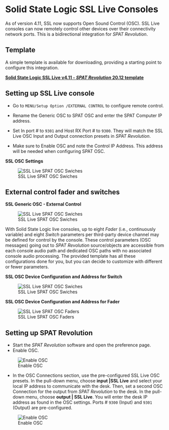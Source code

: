 # Solid State Logic SSL Live Consoles


As of version 4.11, SSL now supports Open Sound Control (OSC).
SSL Live consoles can now remotely control other devices over their connectivity network ports.
This is a bidirectional integration for _SPAT Revolution_.

## Template

A simple template is available for downloading, providing a starting point to configure this integration.

**[Solid State Logic SSL Live v4.11 - _SPAT Revolution_ 20.12 template](https://public.3.basecamp.com/p/CSWr2SGggU6bbdZfTysp6LXj)**

## Setting up SSL Live console

* Go to ```MENU/Setup Option /EXTERNAL CONTROL``` to configure remote control.

* Rename the Generic OSC to SPAT OSC and enter the SPAT Computer IP address.

* Set In port # to ```9301``` and Host RX Port # to ```9300```.
  They will match the SSL Live OSC Input and Output connection presets in _SPAT Revolution_.

* Make sure to Enable OSC and note the Control IP Address. This address will be needed when configuring SPAT OSC.


**SSL OSC Settings**

![SSL Live SPAT OSC Swiches](https://media.githubusercontent.com/media/FLUX-SE/doc_images/main/SpatR/ThirdParty/SSLOSCSettings.png)



## External control fader and switches


**SSL Generic OSC - External Control**

![SSL Live SPAT OSC Swiches](https://media.githubusercontent.com/media/FLUX-SE/doc_images/main/SpatR/ThirdParty/SSLGenericOSC.png)

With Solid State Logic live consoles, up to eight *Fader* (i.e., continuously variable) and eight *Switch* parameters per third-party device channel may be defined for control by the console.
These control parameters (OSC messages) going out to _SPAT Revolution_ source/objects are accessible from each console audio path and dedicated OSC paths with no associated console audio processing.
The provided template has all these configurations done for you, but you can decide to customize with different or fewer parameters.

**SSL OSC Device Configuration and Address for Switch**

![SSL Live SPAT OSC Swiches](https://media.githubusercontent.com/media/FLUX-SE/doc_images/main/SpatR/ThirdParty/SSLOSCDeviceConfigurationSwitches.png)


**SSL OSC Device Configuration and Address for Fader**

![SSL Live SPAT OSC Faders](https://media.githubusercontent.com/media/FLUX-SE/doc_images/main/SpatR/ThirdParty/SSLOSCDeviceConfigurationFaders.png)

## Setting up SPAT Revolution

* Start the _SPAT Revolution_ software and open the preference page.
* Enable OSC.

![Enable OSC](https://media.githubusercontent.com/media/FLUX-SE/doc_images/main/SpatR/Preference/OSCMain.png)

<!-- TODO: update this image -->

* In the OSC Connections section, use the pre-configured SSL Live OSC presets.
  In the pull-down menu, choose **input |SSL Live** and select your local IP address to communicate with the desk.
  Then, set a second OSC Connection for the output from _SPAT Revolution_ to the desk.
  In the pull-down menu, choose **output | SSL Live**.
  You will enter the desk IP address as found in the OSC settings. Ports # ```9300``` (Input) and ```9301``` (Output) are pre-configured.

![Enable OSC](https://media.githubusercontent.com/media/FLUX-SE/doc_images/main/SpatR/Preference/OSCConnectionsSSL.png)
